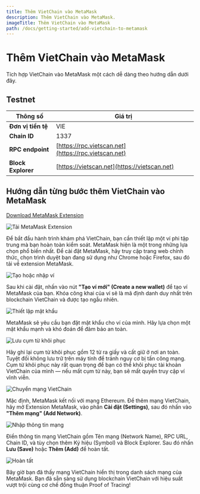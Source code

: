 ```yaml
---
title: Thêm VietChain vào MetaMask
description: Thêm VietChain vào MetaMask.
imageTitle: Thêm VietChain vào MetaMask
path: /docs/getting-started/add-vietchain-to-metamask
---
```


# Thêm VietChain vào MetaMask

Tích hợp VietChain vào MetaMask một cách dễ dàng theo hướng dẫn dưới đây.

## Testnet

| **Thông số**       | **Giá trị**                                          |
| ------------------- | ---------------------------------------------------- |
| **Đơn vị tiền tệ**  | VIE                                                  |
| **Chain ID**        | 1337                                                 |
| **RPC endpoint**    | [https://rpc.vietscan.net](https://rpc.vietscan.net) |
| **Block Explorer**  | [https://vietscan.net](https://vietscan.net)         |

## Hướng dẫn từng bước thêm VietChain vào MetaMask

[Download MetaMask Extension](https://chromewebstore.google.com/detail/metamask/nkbihfbeogaeaoehlefnkodbefgpgknn)

![Tải MetaMask Extension](/assets/images/docs/getting-started/add-vietchain/meta-mask-1.png)

Để bắt đầu hành trình khám phá VietChain, bạn cần thiết lập một ví phi tập trung mà bạn hoàn toàn kiểm soát. MetaMask hiện là một trong những lựa chọn phổ biến nhất. Để cài đặt MetaMask, hãy truy cập trang web chính thức, chọn trình duyệt bạn đang sử dụng như Chrome hoặc Firefox, sau đó tải về extension MetaMask.

![Tạo hoặc nhập ví](/assets/images/docs/getting-started/add-vietchain/meta-mask-2.png)

Sau khi cài đặt, nhấn vào nút **"Tạo ví mới" (Create a new wallet)** để tạo ví MetaMask của bạn. Khóa công khai của ví sẽ là mã định danh duy nhất trên blockchain VietChain và được tạo ngẫu nhiên.

![Thiết lập mật khẩu](/assets/images/docs/getting-started/add-vietchain/meta-mask-3.png)

MetaMask sẽ yêu cầu bạn đặt mật khẩu cho ví của mình. Hãy lựa chọn một mật khẩu mạnh và khó đoán để đảm bảo an toàn.

![Lưu cụm từ khôi phục](/assets/images/docs/getting-started/add-vietchain/meta-mask-4.png)

Hãy ghi lại cụm từ khôi phục gồm 12 từ ra giấy và cất giữ ở nơi an toàn. Tuyệt đối không lưu trữ trên máy tính để tránh nguy cơ bị tấn công mạng. Cụm từ khôi phục này rất quan trọng để bạn có thể khôi phục tài khoản VietChain của mình — nếu mất cụm từ này, bạn sẽ mất quyền truy cập ví vĩnh viễn.

![Chuyển mạng VietChain](/assets/images/docs/getting-started/add-vietchain/meta-mask-5.png)

Mặc định, MetaMask kết nối với mạng Ethereum. Để thêm mạng VietChain, hãy mở Extension MetaMask, vào phần **Cài đặt (Settings)**, sau đó nhấn vào **"Thêm mạng" (Add Network)**.

![Nhập thông tin mạng](/assets/images/docs/getting-started/add-vietchain/meta-mask-6.pngchua)

Điền thông tin mạng VietChain gồm Tên mạng (Network Name), RPC URL, Chain ID, và tùy chọn thêm Ký hiệu (Symbol) và Block Explorer. Sau đó nhấn **Lưu (Save)** hoặc **Thêm (Add)** để hoàn tất.

![Hoàn tất](/assets/images/docs/getting-started/add-vietchain/meta-mask-7.png)

Bây giờ bạn đã thấy mạng VietChain hiển thị trong danh sách mạng của MetaMask. Bạn đã sẵn sàng sử dụng blockchain VietChain với hiệu suất vượt trội cùng cơ chế đồng thuận Proof of Tracing!

